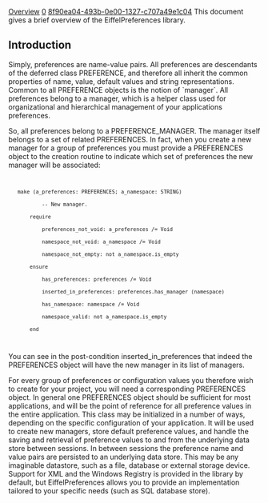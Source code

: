 [[Property:title|Overview]]
[[Property:weight|0]]
[[Property:uuid|8f90ea04-493b-0e00-1327-c707a49e1c04]]
This document gives a brief overview of the EiffelPreferences library.

==Introduction==

Simply, preferences are name-value pairs. All preferences are descendants of the deferred class <eiffel>PREFERENCE</eiffel>, and therefore all inherit the common properties of name, value, default values and string representations. Common to all <eiffel>PREFERENCE</eiffel> objects is the notion of `manager`. All preferences belong to a manager, which is a helper class used for organizational and hierarchical management of your applications preferences. 

So, all preferences belong to a <eiffel>PREFERENCE_MANAGER</eiffel>. The manager itself belongs to a set of related <eiffel>PREFERENCES</eiffel>. In fact, when you create a new manager for a group of preferences you must provide a <eiffel>PREFERENCES</eiffel> object to the creation routine to indicate which set of preferences the new manager will be associated: 
<code>
    make (a_preferences: PREFERENCES; a_namespace: STRING)
            -- New manager.
        require
            preferences_not_void: a_preferences /= Void
            namespace_not_void: a_namespace /= Void
            namespace_not_empty: not a_namespace.is_empty
        ensure
            has_preferences: preferences /= Void
            inserted_in_preferences: preferences.has_manager (namespace)
            has_namespace: namespace /= Void
            namespace_valid: not a_namespace.is_empty
        end
</code>

You can see in the post-condition <eiffel>inserted_in_preferences</eiffel> that indeed the <eiffel>PREFERENCES</eiffel> object will have the new manager in its list of managers. 

For every group of preferences or configuration values you therefore wish to create for your project, you will need a corresponding <eiffel>PREFERENCES</eiffel> object. In general one <eiffel>PREFERENCES</eiffel> object should be sufficient for most applications, and will be the point of reference for all preference values in the entire application. This class may be initialized in a number of ways, depending on the specific configuration of your application. It will be used to create new managers, store default preference values, and handle the saving and retrieval of preference values to and from the underlying data store between sessions. In between sessions the preference name and value pairs are persisted to an underlying data store. This may be any imaginable datastore, such as a file, database or external storage device. Support for XML and the Windows Registry is provided in the library by default, but EiffelPreferences allows you to provide an implementation tailored to your specific needs (such as SQL database store). 




